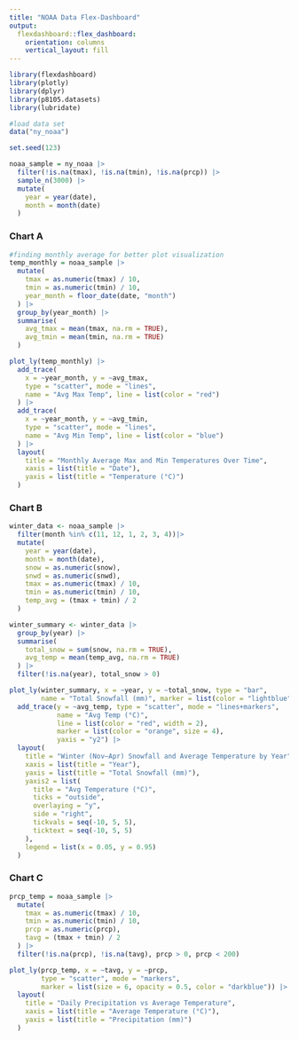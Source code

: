 ```yaml
---
title: "NOAA Data Flex-Dashboard"
output: 
  flexdashboard::flex_dashboard:
    orientation: columns
    vertical_layout: fill
---
```


```r
library(flexdashboard)
library(plotly)
library(dplyr)
library(p8105.datasets)
library(lubridate)

#load data set
data("ny_noaa")

set.seed(123)

noaa_sample = ny_noaa |>
  filter(!is.na(tmax), !is.na(tmin), !is.na(prcp)) |> 
  sample_n(3000) |>                                    
  mutate(
    year = year(date),
    month = month(date)  
  )
```

### Chart A

```r
#finding monthly average for better plot visualization
temp_monthly = noaa_sample |>
  mutate(
    tmax = as.numeric(tmax) / 10,
    tmin = as.numeric(tmin) / 10,
    year_month = floor_date(date, "month")
  ) |>
  group_by(year_month) |>
  summarise(
    avg_tmax = mean(tmax, na.rm = TRUE),
    avg_tmin = mean(tmin, na.rm = TRUE)
  )

plot_ly(temp_monthly) |>
  add_trace(
    x = ~year_month, y = ~avg_tmax,
    type = "scatter", mode = "lines",
    name = "Avg Max Temp", line = list(color = "red")
  ) |>
  add_trace(
    x = ~year_month, y = ~avg_tmin,
    type = "scatter", mode = "lines",
    name = "Avg Min Temp", line = list(color = "blue")
  ) |>
  layout(
    title = "Monthly Average Max and Min Temperatures Over Time",
    xaxis = list(title = "Date"),
    yaxis = list(title = "Temperature (°C)")
  )
```

### Chart B

```r
winter_data <- noaa_sample |>
  filter(month %in% c(11, 12, 1, 2, 3, 4))|>
  mutate(
    year = year(date),
    month = month(date),
    snow = as.numeric(snow),
    snwd = as.numeric(snwd),
    tmax = as.numeric(tmax) / 10,
    tmin = as.numeric(tmin) / 10,
    temp_avg = (tmax + tmin) / 2
  ) 

winter_summary <- winter_data |>
  group_by(year) |>
  summarise(
    total_snow = sum(snow, na.rm = TRUE),     
    avg_temp = mean(temp_avg, na.rm = TRUE)   
  ) |>
  filter(!is.na(year), total_snow > 0)

plot_ly(winter_summary, x = ~year, y = ~total_snow, type = "bar",
        name = "Total Snowfall (mm)", marker = list(color = "lightblue")) |>
  add_trace(y = ~avg_temp, type = "scatter", mode = "lines+markers",
            name = "Avg Temp (°C)",
            line = list(color = "red", width = 2),
            marker = list(color = "orange", size = 4),
            yaxis = "y2") |>
  layout(
    title = "Winter (Nov–Apr) Snowfall and Average Temperature by Year",
    xaxis = list(title = "Year"),
    yaxis = list(title = "Total Snowfall (mm)"),
    yaxis2 = list(
      title = "Avg Temperature (°C)",
      ticks = "outside",
      overlaying = "y",
      side = "right",
      tickvals = seq(-10, 5, 5),
      ticktext = seq(-10, 5, 5)
    ),
    legend = list(x = 0.05, y = 0.95)
  )
```

### Chart C

```r
prcp_temp = noaa_sample |>
  mutate(
    tmax = as.numeric(tmax) / 10,
    tmin = as.numeric(tmin) / 10,
    prcp = as.numeric(prcp),
    tavg = (tmax + tmin) / 2
  ) |>
  filter(!is.na(prcp), !is.na(tavg), prcp > 0, prcp < 200)

plot_ly(prcp_temp, x = ~tavg, y = ~prcp,
        type = "scatter", mode = "markers",
        marker = list(size = 6, opacity = 0.5, color = "darkblue")) |>
  layout(
    title = "Daily Precipitation vs Average Temperature",
    xaxis = list(title = "Average Temperature (°C)"),
    yaxis = list(title = "Precipitation (mm)")
  )
```
